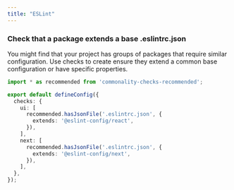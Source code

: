 ```yaml
---
title: "ESLint"
---
```


### Check that a package extends a base .eslintrc.json

You might find that your project has groups of packages that require similar configuration.
Use checks to create ensure they extend a common base configuration or have specific properties.

```ts commonality.config.ts
import * as recommended from 'commonality-checks-recommended';

export default defineConfig({
  checks: {
    ui: [
      recommended.hasJsonFile('.eslintrc.json', {
        extends: '@eslint-config/react',
      }),
    ],
    next: [
      recommended.hasJsonFile('.eslintrc.json', {
        extends: '@eslint-config/next',
      }),
    ],
  },
});
```
